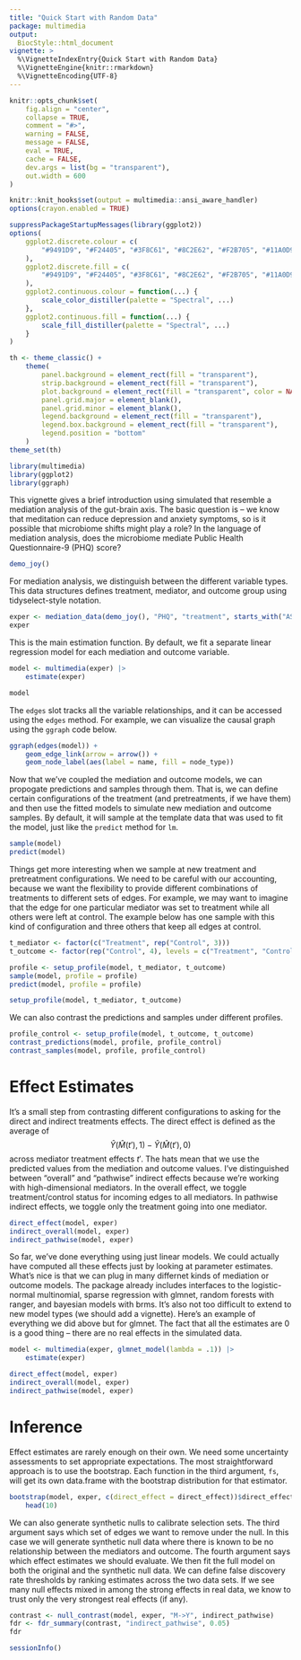 ```yaml
---
title: "Quick Start with Random Data"
package: multimedia
output: 
  BiocStyle::html_document
vignette: >
  %\VignetteIndexEntry{Quick Start with Random Data}
  %\VignetteEngine{knitr::rmarkdown}
  %\VignetteEncoding{UTF-8}
---
```


```r
knitr::opts_chunk$set(
    fig.align = "center",
    collapse = TRUE,
    comment = "#>",
    warning = FALSE,
    message = FALSE,
    eval = TRUE,
    cache = FALSE,
    dev.args = list(bg = "transparent"),
    out.width = 600
)

knitr::knit_hooks$set(output = multimedia::ansi_aware_handler)
options(crayon.enabled = TRUE)

suppressPackageStartupMessages(library(ggplot2))
options(
    ggplot2.discrete.colour = c(
        "#9491D9", "#F24405", "#3F8C61", "#8C2E62", "#F2B705", "#11A0D9"
    ),
    ggplot2.discrete.fill = c(
        "#9491D9", "#F24405", "#3F8C61", "#8C2E62", "#F2B705", "#11A0D9"
    ),
    ggplot2.continuous.colour = function(...) {
        scale_color_distiller(palette = "Spectral", ...)
    },
    ggplot2.continuous.fill = function(...) {
        scale_fill_distiller(palette = "Spectral", ...)
    }
)

th <- theme_classic() +
    theme(
        panel.background = element_rect(fill = "transparent"),
        strip.background = element_rect(fill = "transparent"),
        plot.background = element_rect(fill = "transparent", color = NA),
        panel.grid.major = element_blank(),
        panel.grid.minor = element_blank(),
        legend.background = element_rect(fill = "transparent"),
        legend.box.background = element_rect(fill = "transparent"),
        legend.position = "bottom"
    )
theme_set(th)
```

```r
library(multimedia)
library(ggplot2)
library(ggraph)
```

This vignette gives a brief introduction using simulated that resemble a
mediation analysis of the gut-brain axis. The basic question is -- we know that
meditation can reduce depression and anxiety symptoms, so is it possible that
microbiome shifts might play a role? In the language of mediation analysis, does
the microbiome mediate Public Health Questionnaire-9 (PHQ) score?

```r
demo_joy()
```

For mediation analysis, we distinguish between the different variable types.
This data structures defines treatment, mediator, and outcome group using
tidyselect-style notation.

```r
exper <- mediation_data(demo_joy(), "PHQ", "treatment", starts_with("ASV"))
exper
```

This is the main estimation function. By default, we fit a separate linear
regression model for each mediation and outcome variable.

```r
model <- multimedia(exper) |>
    estimate(exper)

model
```

The `edges` slot tracks all the variable relationships, and it can be accessed
using the `edges` method. For example, we can visualize the causal graph using
the `ggraph` code below.

```r
ggraph(edges(model)) +
    geom_edge_link(arrow = arrow()) +
    geom_node_label(aes(label = name, fill = node_type))
```

Now that we've coupled the mediation and outcome models, we can propogate
predictions and samples through them. That is, we can define certain
configurations of the treatment (and pretreatments, if we have them) and then
use the fitted models to simulate new mediation and outcome samples. By default,
it will sample at the template data that was used to fit the model, just like
the `predict` method for `lm`.

```r
sample(model)
predict(model)
```

Things get more interesting when we sample at new treatment and pretreatment
configurations. We need to be careful with our accounting, because we want the
flexibility to provide different combinations of treatments to different sets of
edges. For example, we may want to imagine that the edge for one particular
mediator was set to treatment while all others were left at control. The example
below has one sample with this kind of configuration and three others that keep
all edges at control.

```r
t_mediator <- factor(c("Treatment", rep("Control", 3)))
t_outcome <- factor(rep("Control", 4), levels = c("Treatment", "Control"))

profile <- setup_profile(model, t_mediator, t_outcome)
sample(model, profile = profile)
predict(model, profile = profile)

setup_profile(model, t_mediator, t_outcome)
```

We can also contrast the predictions and samples under different profiles.

```r
profile_control <- setup_profile(model, t_outcome, t_outcome)
contrast_predictions(model, profile, profile_control)
contrast_samples(model, profile, profile_control)
```

# Effect Estimates

It's a small step from contrasting different configurations to asking for the
direct and indirect treatments effects. The direct effect is defined as the
average of 
$$
\hat{Y}\left(\hat{M}\left(t'\right), 1\right) -  
\hat{Y}\left(\hat{M}\left(t'\right), 0\right)
$$
across mediator treatment effects $t'$. The hats mean that we use the predicted
values from the mediation and outcome values. I've distinguished between
"overall" and "pathwise" indirect effects because we're working with
high-dimensional mediators. In the overall effect, we toggle treatment/control
status for incoming edges to all mediators. In pathwise indirect effects, we
toggle only the treatment going into one mediator.

```r
direct_effect(model, exper)
indirect_overall(model, exper)
indirect_pathwise(model, exper)
```

So far, we've done everything using just linear models. We could actually have
computed all these effects just by looking at parameter estimates. What's nice
is that we can plug in many differnet kinds of mediation or outcome models. The
package already includes interfaces to the logistic-normal multinomial, sparse
regression with glmnet, random forests with ranger, and bayesian models with
brms. It's also not too difficult to extend to new model types (we should add a
vignette). Here's an example of everything we did above but for glmnet. The fact
that all the estimates are 0 is a good thing -- there are no real effects in the
simulated data.

```r
model <- multimedia(exper, glmnet_model(lambda = .1)) |>
    estimate(exper)

direct_effect(model, exper)
indirect_overall(model, exper)
indirect_pathwise(model, exper)
```

# Inference

Effect estimates are rarely enough on their own. We need some uncertainty
assessments to set appropriate expectations. The most straightforward approach
is to use the bootstrap. Each function in the third argument, `fs`, will get its
own data.frame with the bootstrap distribution for that estimator.

```r
bootstrap(model, exper, c(direct_effect = direct_effect))$direct_effect |>
    head(10)
```

We can also generate synthetic nulls to calibrate selection sets. The third
argument says which set of edges we want to remove under the null. In this case
we will generate synthetic null data where there is known to be no relationship
between the mediators and outcome. The fourth argument says which effect
estimates we should evaluate. We then fit the full model on both the original
and the synthetic null data. We can define false discovery rate thresholds by
ranking estimates across the two data sets. If we see many null effects mixed in
among the strong effects in real data, we know to trust only the very strongest
real effects (if any).

```r
contrast <- null_contrast(model, exper, "M->Y", indirect_pathwise)
fdr <- fdr_summary(contrast, "indirect_pathwise", 0.05)
fdr
```

```r
sessionInfo()
```
